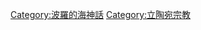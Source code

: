 {{Commonscat|Mythology of Lithuania}}
[[Category:波羅的海神話|Category:波羅的海神話]]
[[Category:立陶宛宗教|Category:立陶宛宗教]]